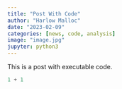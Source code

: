 ```yaml
---
title: "Post With Code"
author: "Harlow Malloc"
date: "2023-02-09"
categories: [news, code, analysis]
image: "image.jpg"
jupyter: python3
---
```


This is a post with executable code.

```python
1 + 1
```
